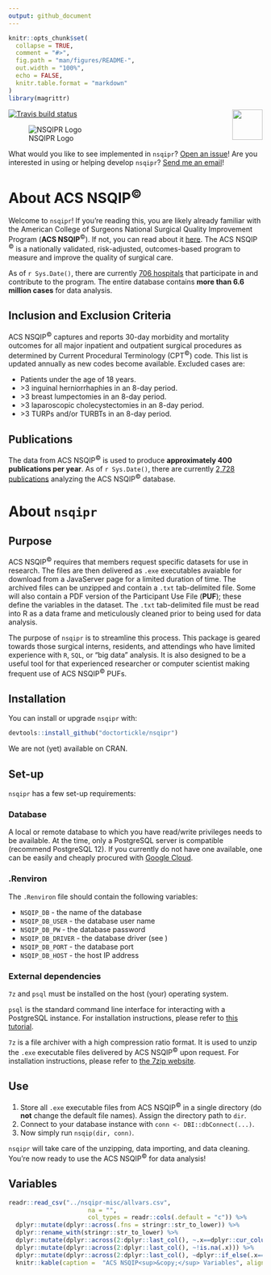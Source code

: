```yaml
---
output: github_document
---
```


<!-- README.md is generated from README.Rmd. Please edit that file -->

```r
knitr::opts_chunk$set(
  collapse = TRUE,
  comment = "#>",
  fig.path = "man/figures/README-",
  out.width = "100%",
  echo = FALSE,
  knitr.table.format = "markdown"
)
library(magrittr)
```

<!-- badges: start -->
[![Travis build status](https://travis-ci.org/doctortickle/nsqipr.svg?branch=master)](https://travis-ci.org/doctortickle/nsqipr)
<img src='man/figures/nsqipr_hex.png' align="right" height="60" />
<!-- badges: end -->

![NSQIPR Logo](man/figures/nsqipr_banner_alpha.png)

What would you like to see implemented in `nsqipr`? [Open an issue](https://github.com/doctortickle/nsqipr/issues)!  Are you interested in using or helping develop `nsqipr`? [Send me an email](dyl.russell@gmail.com)!

# About ACS NSQIP<sup>&copy;</sup>

Welcome to `nsqipr`! If you're reading this, you are likely already familiar with the American College of Surgeons National Surgical Quality Improvement Program (**ACS NSQIP**<sup>&copy;</sup>). If not, you can read about it [here](https://www.facs.org/quality-programs/acs-nsqip). The ACS NSQIP <sup>&copy;</sup> is a nationally validated, risk-adjusted, outcomes-based program to measure and improve the quality of surgical care. 

As of `r Sys.Date()`, there are currently [706 hospitals](https://www.facs.org/search/nsqip-participants?allresults=) that participate in and contribute to the program. The entire database contains **more than 6.6 million cases** for data analysis. 

## Inclusion and Exclusion Criteria

ACS NSQIP<sup>&copy;</sup> captures and reports 30-day morbidity and mortality outcomes for all major inpatient and outpatient surgical procedures as determined by Current Procedural Terminology (CPT<sup>&copy;</sup>) code. This list is updated annually as new codes become available. Excluded cases are:
  
  * Patients under the age of 18 years.
  * \>3 inguinal herniorrhaphies in an 8-day period.
  * \>3 breast lumpectomies in an 8-day period.
  * \>3 laparoscopic cholecystectomies in an 8-day period.
  * \>3 TURPs and/or TURBTs in an 8-day period.

## Publications

The data from ACS NSQIP<sup>&copy;</sup> is used to produce **approximately 400 publications per year**. As of `r Sys.Date()`, there are currently [2,728 publications](https://pubmed.ncbi.nlm.nih.gov/?term=nsqip) analyzing the ACS NSQIP<sup>&copy;</sup> database.

# About `nsqipr`

## Purpose

ACS NSQIP<sup>&copy;</sup> requires that members request specific datasets for use in research. The files are then delivered as `.exe` executables avaiable for download from a JavaServer page for a limited duration of time. The archived files can be unzipped and contain a `.txt` tab-delimited file. Some will also contain a PDF version of the Participant Use File (**PUF**); these define the variables in the dataset. The `.txt` tab-delimited file must be read into R as a data frame and meticulously cleaned prior to being used for data analysis. 

The purpose of `nsqipr` is to streamline this process. This package is geared towards those surgical interns, residents, and attendings who have limited experience with `R`, `SQL`, or "big data" analysis. It is also designed to be a useful tool for that experienced researcher or computer scientist making frequent use of ACS NSQIP<sup>&copy;</sup> PUFs.

## Installation

You can install or upgrade `nsqipr` with:

```r
devtools::install_github("doctortickle/nsqipr")
```

We are not (yet) available on CRAN.

## Set-up

`nsqipr` has a few set-up requirements:

### Database

A local or remote database to which you have read/write privileges needs to be available. At the time, only a PostgreSQL server is compatible (recommend PostgreSQL 12). If you currently do not have one available, one can be easily and cheaply procured with [Google Cloud](https://cloud.google.com/). 

### .Renviron
The `.Renviron` file should contain the following variables:

  * `NSQIP_DB` - the name of the database
  * `NSQIP_DB_USER` - the database user name
  * `NSQIP_DB_PW` - the database password
  * `NSQIP_DB_DRIVER` - the database driver (see \code{\link[odbc](odbc)})
  * `NSQIP_DB_PORT` - the database port
  * `NSQIP_DB_HOST` - the host IP address

### External dependencies

`7z` and `psql` must be installed on the host (your) operating system.

`psql` is the standard command line interface for interacting with a PostgreSQL instance. For installation instructions, please refer to [this tutorial](https://blog.timescale.com/tutorials/how-to-install-psql-on-mac-ubuntu-debian-windows/).

`7z` is a file archiver with a high compression ratio format. It is used to unzip the `.exe` executable files delivered by ACS NSQIP<sup>&copy;</sup> upon request. For installation instructions, please refer to [the 7zip website](https://www.7-zip.org/download.html).

## Use

  1. Store all `.exe` executable files from ACS NSQIP<sup>&copy;</sup> in a single directory (do **not** change the default file names). Assign the directory path to `dir`.
  2. Connect to your database instance with `conn <- DBI::dbConnect(...)`.
  3. Now simply run `nsqip(dir, conn)`.
  
`nsqipr` will take care of the unzipping, data importing, and data cleaning. You're now ready to use the ACS NSQIP<sup>&copy;</sup> for data analysis!

## Variables

```r
readr::read_csv("../nsqipr-misc/allvars.csv",
                      na = "",
                      col_types = readr::cols(.default = "c")) %>%
  dplyr::mutate(dplyr::across(.fns = stringr::str_to_lower)) %>%
  dplyr::rename_with(stringr::str_to_lower) %>%
  dplyr::mutate(dplyr::across(2:dplyr::last_col(), ~.x==dplyr::cur_column())) %>%
  dplyr::mutate(dplyr::across(2:dplyr::last_col(), ~!is.na(.x))) %>%
  dplyr::mutate(dplyr::across(2:dplyr::last_col(), ~dplyr::if_else(.x==TRUE, "&#9989;","&#10060;"))) %>% 
  knitr::kable(caption =  "ACS NSQIP<sup>&copy;</sup> Variables", align = "c")
```


